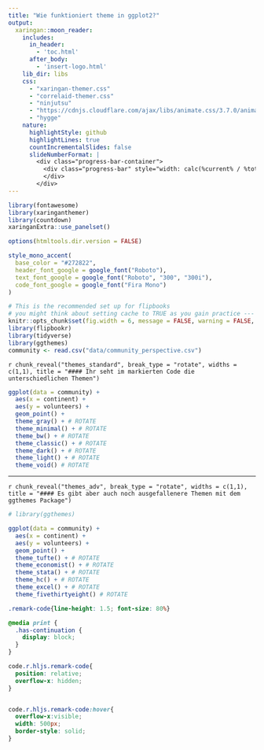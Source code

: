```yaml
---
title: "Wie funktioniert theme in ggplot2?"
output:
  xaringan::moon_reader:
    includes:
      in_header:
        - 'toc.html'
      after_body:
        - 'insert-logo.html'
    lib_dir: libs
    css:
      - "xaringan-themer.css"
      - "correlaid-themer.css"
      - "ninjutsu"
      - "https://cdnjs.cloudflare.com/ajax/libs/animate.css/3.7.0/animate.min.css"
      - "hygge"
    nature:
      highlightStyle: github
      highlightLines: true
      countIncrementalSlides: false
      slideNumberFormat: |
        <div class="progress-bar-container">
          <div class="progress-bar" style="width: calc(%current% / %total% * 100%);">
          </div>
        </div>
---
```

```r
library(fontawesome)
library(xaringanthemer)
library(countdown)
xaringanExtra::use_panelset()

options(htmltools.dir.version = FALSE)

style_mono_accent(
  base_color = "#272822",
  header_font_google = google_font("Roboto"),
  text_font_google = google_font("Roboto", "300", "300i"),
  code_font_google = google_font("Fira Mono")
)
```



```r
# This is the recommended set up for flipbooks
# you might think about setting cache to TRUE as you gain practice --- building flipbooks from scratch can be time consuming
knitr::opts_chunk$set(fig.width = 6, message = FALSE, warning = FALSE, comment = "", cache = F)
library(flipbookr)
library(tidyverse)
library(ggthemes)
community <- read.csv("data/community_perspective.csv")
```

`r chunk_reveal("themes_standard", break_type = "rotate", widths = c(1,1), title = "#### Ihr seht im markierten Code die unterschiedlichen Themen")`

```r
ggplot(data = community) +
  aes(x = continent) +
  aes(y = volunteers) +
  geom_point() +
  theme_gray() + # ROTATE
  theme_minimal() + # ROTATE
  theme_bw() + # ROTATE
  theme_classic() + # ROTATE
  theme_dark() + # ROTATE
  theme_light() + # ROTATE
  theme_void() # ROTATE
```

---

`r chunk_reveal("themes_adv", break_type = "rotate", widths = c(1,1), title = "#### Es gibt aber auch noch ausgefallenere Themen mit dem ggthemes Package")`

```r
# library(ggthemes)

ggplot(data = community) +
  aes(x = continent) +
  aes(y = volunteers) +
  geom_point() +
  theme_tufte() + # ROTATE
  theme_economist() + # ROTATE
  theme_stata() + # ROTATE
  theme_hc() + # ROTATE
  theme_excel() + # ROTATE
  theme_fivethirtyeight() # ROTATE
```

<!-- adjust font size in this css code chunk, currently 80 -->

```css
.remark-code{line-height: 1.5; font-size: 80%}

@media print {
  .has-continuation {
    display: block;
  }
}

code.r.hljs.remark-code{
  position: relative;
  overflow-x: hidden;
}


code.r.hljs.remark-code:hover{
  overflow-x:visible;
  width: 500px;
  border-style: solid;
}
```


